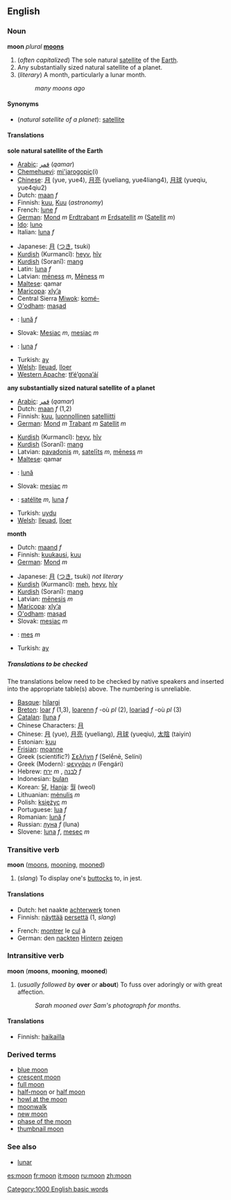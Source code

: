 {{wikipedia}}
==English==
===Noun===
'''moon''' ''plural'' '''[[moons]]'''

#<!--DefA-->(''often capitalized'') The sole natural [[satellite]] of the [[Earth]].
#<!--DefB-->Any substantially sized natural satellite of a planet.
#<!--DefC-->(''literary'') A month, particularly a lunar month.
#:''many moons ago''

====Synonyms====
*<!--DefA-->(''natural satellite of a planet''): [[satellite]]

====Translations====

<!--DefA-->'''sole natural satellite of the Earth'''
{{top}}
<!--Put translations for languages from A to I here-->
*[[Arabic]]: [[قمر]] (''qamar'')
*[[Chemehuevi]]: [[mi'jarogopic]](i)
*[[Chinese]]: [[月]] (yue, yue4), [[月亮]] (yueliang, yue4liang4), [[月球]] (yueqiu, yue4qiu2)
*Dutch: [[maan]] ''f''
*Finnish: [[kuu#Finnish|kuu]], [[Kuu#Finnish|Kuu]] (''astronomy'')
*French: [[lune]] ''f''
*[[German]]: [[Mond]] ''m'' [[Erdtrabant]] ''m'' [[Erdsatellit]] ''m'' ([[Satellit]] ''m'') 
*[[Ido]]: [[luno]]
*Italian: [[luna]] ''f''
{{mid}}
<!--Put translations for languages from J to Z here-->
*Japanese: [[月]] ([[つき]], tsuki)
*[[Kurdish]] (Kurmancî): [[heyv]], [[hîv]] 
*[[Kurdish]] (Soranî): [[mang]]
*Latin: [[luna]] ''f''
*Latvian: [[mēness]] ''m'', [[Mēness]] ''m''
*[[Maltese]]: qamar
*[[Maricopa]]: [[xlyʼa]]
*Central Sierra [[Miwok]]: [[komé-]]
*[[O'odham]]: [[maṣad]]
*{{ro}}: [[:ro:lună|lună]] ''f''
*Slovak: [[Mesiac]] ''m'', [[mesiac]] ''m''
*{{es}}: [[luna]] ''f''
*Turkish: [[ay]]
*[[Welsh]]: [[lleuad]], [[lloer]]
*[[Western Apache]]: [[tłʼéʼgonaʼáí]]
{{bottom}}

<!--Def-->'''any substantially sized natural satellite of a planet'''
{{top}}
<!--Put translations for languages from A to I here-->
*[[Arabic]]: [[قمر]] (''qamar'')
*Dutch: [[maan]] ''f'' (1,2)
*Finnish: [[kuu#Finnish|kuu]], [[luonnollinen]] [[satelliitti]]
*[[German]]: [[Mond]] ''m'' [[Trabant]] ''m'' [[Satellit]] ''m''
{{mid}}
<!--Put translations for languages from J to Z here-->
*[[Kurdish]] (Kurmancî): [[heyv]], [[hîv]] 
*[[Kurdish]] (Soranî): [[mang]]
*Latvian: [[pavadonis]] ''m'', [[satelīts]] ''m'', [[mēness]] ''m''
*[[Maltese]]: qamar
*{{ro}}: [[:ro:lună|lună]]
*Slovak: [[mesiac]] ''m''
*{{es}}: [[satélite]] ''m'', [[luna]] ''f''
*Turkish: [[uydu]]
*[[Welsh]]: [[lleuad]], [[lloer]]
{{bottom}}

<!--Def-->'''month'''
{{top}}
<!--Put translations for languages from A to I here-->
*Dutch: [[maand]] ''f''
*Finnish: [[kuukausi]], [[kuu#Finnish|kuu]]
*[[German]]: [[Mond]] ''m''
{{mid}}
<!--Put translations for languages from J to Z here-->
*Japanese: [[月]] ([[つき]], tsuki) ''not literary''
*[[Kurdish]] (Kurmancî): [[meh]], [[heyv]], [[hîv]] 
*[[Kurdish]] (Soranî): [[mang]]
*Latvian: [[mēnesis]] ''m''
*[[Maricopa]]: [[xlyʼa]]
*[[O'odham]]: [[maṣad]]
*Slovak: [[mesiac]] ''m''
*{{es}}: [[mes]] ''m''
*Turkish: [[ay]]
{{bottom}}

=====Translations to be checked=====
<!--Remove this section once all of the translations below have been moved into the tables above.-->

The translations below need to be checked by native speakers and inserted into the appropriate table(s) above.  The numbering is unreliable.

*[[Basque]]: [[hilargi]]
*[[Breton]]: [[loar]] ''f'' (1,3), [[loarenn]] ''f'' -où ''pl'' (2), [[loariad]] ''f'' -où ''pl'' (3)
*[[Catalan]]: [[lluna]] ''f''
*Chinese Characters: [[月]]
*Chinese: [[月]] (yue), [[月亮]] (yueliang), [[月球]] (yueqiu), [[太陰]] (taiyin)
*Estonian: [[kuu]]
*[[Frisian]]: [[moanne]]
*Greek (scientific?) [[Σελήνη]] ''f'' (Selḗnē, Selíni)
*Greek (Modern): [[φεγγάρι]] ''n'' (Fengári)
*Hebrew: [[ירח]] ''m'' , [[לבנה]] ''f''
*Indonesian: [[bulan]]
*Korean: [[달]], [[Hanja]]: [[월]] (weol)
*Lithuanian: [[mėnulis]] ''m''
*Polish: [[księżyc]] ''m''
*Portuguese: [[lua]] ''f''
*Romanian: [[lună]] ''f''
*Russian: [[луна]] ''f'' (luna)
*Slovene: [[luna]] ''f'', [[mesec]] ''m''

===Transitive verb===
'''moon''' ([[moons]], [[mooning]], [[mooned]])

#<!--Def-->(''slang'') To display one's [[buttock]]s to, in jest.

====Translations====
<!--Add slang terms here, if possible-->
{{top}}
*Dutch: het naakte [[achterwerk]] tonen
*Finnish: [[näyttää]] [[perse]]ttä (1, ''slang'')
{{mid}}
*French: [[montrer]] le [[cul]] à
*German: den [[nackt]]en [[Hintern]] [[zeigen]]
{{bottom}}

===Intransitive verb===
'''moon''' ('''moons''', '''mooning''', '''mooned''')

#<!--Def-->(''usually followed by'' '''over''' ''or'' '''about''') To fuss over adoringly or with great affection.
#:''Sarah mooned over Sam's photograph for months.''

====Translations====
{{top}}
*Finnish: [[haikailla]]
{{mid}}
{{bottom}}

===Derived terms===
*[[blue moon]]
*[[crescent moon]]
*[[full moon]]
*[[half-moon]] or [[half moon]]
*[[howl at the moon]]
*[[moonwalk]]
*[[new moon]]
*[[phase of the moon]]
*[[thumbnail moon]]

===See also===
*[[lunar]]

[[Category:1000 English basic words]]

[[es:moon]]
[[fr:moon]]
[[it:moon]]
[[ru:moon]]
[[zh:moon]]